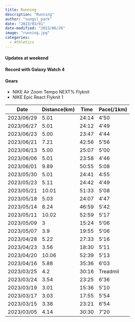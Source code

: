 ---
title: Running
description: "Running"
author: "sungil_park"
date: "2023/03/01"
date-modified: "2023/06/26"
image: "running.jpg"
categories:
  - Athletics
---

#### Updates at weekend

#### Record with Galaxy Watch 4

#### Gears

-   NIKE Air Zoom Tempo NEXT% Flyknit
-   NIKE Epic React Flyknit 1

| Date       | Distance(km) | Time  | Pace(/1km) |
|------------|--------------|-------|------------|
|2023/06/29|5.01|24:14|4'50|
|2023/06/27|5.01|24:12|4'49|
| 2023/06/23 | 5.00         | 23:47 | 4'44       |
| 2023/06/21 | 7.21         | 42:56 | 5'56       |
| 2023/06/13 | 5.00         | 25:07 | 5'00       |
| 2023/06/06 | 5.01         | 23:58 | 4'46       |
| 2023/06/01 | 9.89         | 50:55 | 5:08       |
| 2023/05/30 | 5.01         | 24:41 | 4:55       |
| 2023/05/23 | 5.11         | 24:42 | 4'49       |
| 2023/05/21 | 10.01        | 51:33 | 5'08       |
| 2023/05/18 | 5.03         | 24:07 | 4'47       |
| 2023/05/14 | 8.24         | 46:59 | 5'42       |
| 2023/05/11 | 10.02        | 52:59 | 5'17       |
| 2023/05/09 | 3            | 15:24 | 5'06       |
| 2023/05/07 | 3.9          | 19:55 | 5'06       |
| 2023/04/28 | 5.22         | 27:33 | 5'16       |
| 2023/04/23 | 3.56         | 18:30 | 5'11       |
| 2023/04/20 | 10.06        | 52:39 | 5'13       |
| 2023/04/16 | 5.88         | 35:36 | 6'03       |
| 2023/03/25 | 4.2          | 30:16 | Treadmil   |
| 2023/03/24 | 3.54         | 23:25 | 6'36       |
| 2023/03/19 | 3.01         | 15:36 | 5'10       |
| 2023/03/17 | 3.03         | 17:55 | 5'54       |
| 2023/03/15 | 3.38         | 23:21 | 6'54       |
| 2023/03/05 | 4.14         | 30:30 | 7'20       |
